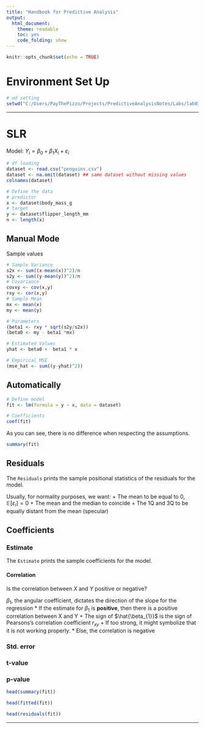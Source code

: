 ```yaml
---
title: "Handbook for Predictive Analysis"
output:
  html_document:
    theme: readable
    toc: yes
    code_folding: show
---
```


```r
knitr::opts_chunk$set(echo = TRUE)
```

# Environment Set Up

```r
# wd setting
setwd("C:/Users/PayThePizzo/Projects/PredictiveAnalysisNotes/Labs/lab01")
```

---

# SLR

Model: $Y_{i} = \beta_{0} + \beta_{1}X_{i} + \varepsilon_{i}$

```r
# df loading
dataset <- read.csv("penguins.csv")
dataset <- na.omit(dataset) ## same dataset without missing values
colnames(dataset)
```

```r
# Define the data
# predictor
x <- dataset$body_mass_g
# target
y <- dataset$flipper_length_mm
n <- length(x)
```

## Manual Mode

Sample values
```r
# Sample Variance
s2x <- sum((x-mean(x))^2)/n
s2y <- sum((y-mean(y))^2)/n
# Covariance
covxy <- cov(x,y) 
rxy <- cor(x,y)
# Sample Mean
mx <- mean(x)
my <- mean(y)

# Parameters 
(beta1 <- rxy * sqrt(s2y/s2x))
(beta0 <- my - beta1 *mx)

# Estimated Values
yhat <- beta0 +  beta1 * x 

# Empirical MSE
(mse_hat <- sum((y-yhat)^2))
```

## Automatically

```r
# Define model
fit <- lm(formula = y ~ x, data = dataset)

# Coefficients 
coef(fit)
```

As you can see, there is no difference when respecting the assumptions.

```r
summary(fit)
```

## Residuals
The `Residuals` prints the sample positional statistics of the residuals for the model.

Usually, for normality purposes, we want:
+ The mean to be equal to 0, $\mathbb{E}[\varepsilon_{i}] = 0$
+ The mean and the median to coincide
+ The 1Q and 3Q to be equally distant from the mean (specular)

## Coefficients 

### Estimate 
The `Estimate` prints the sample coefficients for the model.

#### Correlation
Is the correlation between $X$ and $Y$ positive or negative?

$\beta_{1}$, the angular coefficient, dictates the direction of the slope for the regression
* If the estimate for $\beta_{1}$ is **positive**, then there is a positive correlation between X and Y
    + The sign of $\hat{\beta_{1}}$ is the sign of Pearsons's correlation coefficient $r_{xy}$
    + If too strong, it might symbolize that it is not working properly.
* Else, the correlation is negative

### Std. error

### t-value

### p-value 



```r
head(summary(fit))

head(fitted(fit))

head(residuals(fit))
```


---


